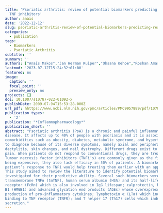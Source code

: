 ```yaml
---
title: 'Psoriatic arthritis: review of potential biomarkers predicting response to
  TNF inhibitors'
author: anais
date: '2022-12-12'
slug: psoriatic-arthritis-review-of-potential-biomarkers-predicting-response-to-tnf-inhibitors
categories:
  - publication
tags:
  - Biomarkers
  - Psoriatic Arthritis
subtitle: ''
summary: ''
authors: ["Anaïs Makos","Jan Herman Kuiper","Oksana Kehoe","Roshan Amarasena"]
lastmod: '2023-07-12T15:24:32+01:00'
featured: no
image:
  caption: ''
  focal_point: ''
  preview_only: no
projects: []
doi: 10.1007/s10787-022-01092-x
publishDate: 2009-07-04T15:53:28.000Z
url_pdf: hhttps://www.ncbi.nlm.nih.gov/pmc/articles/PMC9957889/pdf/10787_2022_Article_1092.pdf
publication_types:
  - '2'
publication: "*Inflammopharmacology*"
publication_short: ''
abstract: "Psoriatic arthritis (PsA) is a chronic and painful inflammatory immune-mediated
disease. It affects up to 40% of people with psoriasis and it is associated with several
comorbidities such as obesity, diabetes, metabolic syndrome, and hypertension. PsA is difficult
to diagnose because of its diverse symptoms, namely axial and peripheral arthritis, enthesitis,
dactylitis, skin changes, and nail dystrophy. Different drugs exist to treat the inflammation and
pain. When patients do not respond to conventional drugs, they are treated with biologic drugs.
Tumour necrosis factor inhibitors (TNFi’s) are commonly given as the first biologic drug; beside
being expensive, they also lack efficacy in 50% of patients. A biomarker predicting individual
patient’s response to TNFi would help treating them earlier with an appropriate biologic drug.
This study aimed to review the literature to identify potential biomarkers that should be
investigated for their predictive ability. Several such biomarkers were identified, namely
transmembrane TNFα (tmTNF), human serum albumin (HSA) and its half-life receptor, the neonatal Fc
receptor (FcRn) which is also involved in IgG lifespan; calprotectin, high mobility group protein
B1 (HMGB1) and advanced glycation end products (AGEs) whose overexpression lead to excessive
production of pro-inflammatory cytokines; lymphotoxin α (LTα) which induces inflammation by
binding to TNF receptor (TNFR); and T helper 17 (Th17) cells which induce inflammation by IL-17A
secretion."
---
```

